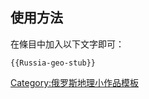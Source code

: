 {{asbox
| image     = Flag-map of Russia.svg
| pix       = 50
| qualifier = 與[[俄罗斯地理]]相關
| category  = 俄罗斯地理小作品
| name      = Template:Russia-geo-stub
}}<noinclude>

==使用方法==
在條目中加入以下文字即可：
<pre>{{Russia-geo-stub}}</pre>
[[Category:俄罗斯地理小作品模板]]
</noinclude>